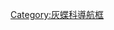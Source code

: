 <noinclude>{{noteTA
| 3=zh-cn:圆灰蝶亚科; zh-hk:圓灰蝶亞科; zh-tw:錦灰蝶亞科; zh-sg:圆灰蝶亚科;
}}</noinclude>{{Navbox
|name  = 圓灰蝶亞科
|title = [[圓灰蝶亞科]]
|state = {{{state|autocollapse}}}
|listclass = hlist

|above = [[蝴蝶]]⊇[[鳳蝶總科]]⊇[[灰蝶科]]⊇[[圓灰蝶亞科]]:

|group1 = [[盆灰蝶族]] <!-- Eliot (1973) -->
| group1style = background:; 
|list1  = 
* [[翼灰蝶屬]] ''Alaena''
* [[普灰蝶屬]] ''Ptelina''
* [[盆灰蝶屬]] ''Pentila''
* [[隸灰蝶屬]] ''Liptenara''
* [[耳灰蝶屬]] ''Ornipholidotos''
* [[袖灰蝶屬]] ''Telipna''
* ''[[Torbenia]]''

|group2 = [[琳灰蝶族]]
| group2style = background:; 
|list2  = {{Navbox subgroup
 | group1 = 杜斑灰蝶演化支 <!-- Eliot (1973) -->
 | group1style = background:;
 | list1  = 
* [[庫灰蝶屬]] ''Cooksonia''
* [[杜斑灰蝶屬]] ''Durbania''
* [[杜尼灰蝶]] ''Durbaniella clarki''
* [[杜娜灰蝶]] ''Durbaniopsis saga''
}}{{Navbox subgroup
 | group2 = 靡灰蝶演化支　
 | group2style = background:;
 | list2  = 
* [[銀赭灰蝶屬]] ''Argyrocheila''
* [[巴灰蝶屬]] ''Baliochila''
* [[粉灰蝶屬]] ''Citrinophila''
* [[康灰蝶屬]] ''Cnodontes''
* [[厄灰蝶屬]] ''Eresina''
* [[靡灰蝶屬]] ''Mimeresia''
* [[擬厄灰蝶]] ''Eresinopsides bichroma''
* ''[[Eresiomera]]''
* [[游灰蝶]] ''Euthecta cooksoni''
* [[擬珍灰蝶屬]] ''Mimacraea''
* [[僕灰蝶屬]] ''Pseuderesia''
* [[畸灰蝶屬]] ''Teriomima''
* [[佗灰蝶屬]] ''Toxochitona''
}}{{Navbox subgroup
 | group3 = 琳灰蝶演化支　
 | group3style = background:;
 | list3  = 
* [[福灰蝶屬]] ''Falcuna''
* [[臘灰蝶屬]] ''Larinopoda''
* ''[[Kakumia]]''
* [[琳灰蝶屬]] ''Liptena''
* ''[[Obania]]''
* [[曉灰蝶屬]] ''Micropentila''
* [[泰灰蝶屬]] ''Tetrarhanis''
}}{{Navbox subgroup
 | group4 = 吟灰蝶演化支　
 | group4style = background:;
 | list4  = 
* [[吟灰蝶屬]] ''Iridana''
* [[太灰蝶屬]] ''Teratoneura''
}}{{Navbox subgroup
 | group5 = 蛺灰蝶演化支　
 | group5style = background:;
 | list5  = 
* [[白襯裳灰蝶]] ''Aethiopana honorius
* [[巴特灰蝶]] ''Batelusia zebra
* [[黛灰蝶屬]] ''Deloneura''
* [[蛺灰蝶屬]] ''Epitola''
* [[皚灰蝶屬]] ''Epitolina''
* [[海灰蝶屬]] ''Hewitsonia''
* [[赫灰蝶屬]] ''Hypophytala''
* [[南灰蝶]] ''Neaveia lamborni''
* [[新蛺灰蝶]] ''Neoepitola barombiensis''
* [[富塔灰蝶]] ''Phytala elais''
* [[叵灰蝶]] ''Powellana cottoni''
* [[擬南灰蝶]] ''Pseudoneaveia jacksoni''
* [[斯蒂灰蝶屬]] ''Stempfferia''
* [[塗灰蝶]] ''Tumerepedes flava''
* ''[[Cerautola]]''
* ''[[Cephetola]]''
* ''[[Geritola]]''
}}

|group3 = [[圓灰蝶族]]
|list3  = 
* [[菁灰蝶屬]] ''Cyaniriodes''
* [[德灰蝶屬]] ''Deramas''
* [[圓灰蝶屬]] ''Poritia''
* [[孔灰蝶]] ''Poriskina phakos''
* [[犀灰蝶屬]] ''Simiskina''
}}<noinclude>

{{collapsible option}}


[[Category:灰蝶科導航框]]
</noinclude>